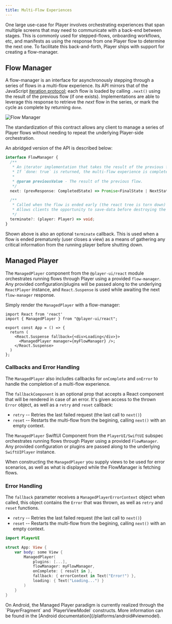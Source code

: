 ```yaml
---
title: Multi-Flow Experiences
---
```



One large use-case for Player involves orchestrating experiences that span multiple screens that may need to communicate with a back-end between stages. This is commonly used for stepped-flows, onboarding workflows, etc, and manifests as using the response from one Player flow to determine the next one. To facilitate this back-and-forth, Player ships with support for creating a flow-manager.

## Flow Manager

A flow-manager is an interface for asynchronously stepping through a series of flows in a multi-flow experience. Its API mirrors that of the JavaScript [iteration protocol](https://developer.mozilla.org/en-US/docs/Web/JavaScript/Reference/Iteration_protocols); each flow is loaded by calling `.next()` using the result of the previous flow (if one exists). Implementations are able to leverage this response to retrieve the _next_ flow in the series, or mark the cycle as complete by returning `done`.

<Image darkModeInvert src={flowManagerImage} alt="Flow Manager" />

The standardization of this contract allows any client to manage a series of Player flows without needing to repeat the underlying Player-side orchestration.

An abridged version of the API is described below:

```typescript
interface FlowManager {
  /**
   * An iterator implementation that takes the result of the previous flow and returns a new one or completion marker.
   * If `done: true` is returned, the multi-flow experience is completed.
   *
   * @param previousValue - The result of the previous flow.
   */
  next: (prevResponse: CompletedState) => Promise<FinalState | NextState<Flow>>;

  /**
   * Called when the flow is ended early (the react tree is torn down)
   * Allows clients the opportunity to save-data before destroying the tree
   */
  terminate?: (player: Player) => void;
}
```

Shown above is also an optional `terminate` callback. This is used when a flow is ended prematurely (user closes a view) as a means of gathering any critical information from the running player before shutting down.

## Managed Player

<PlatformTabs>
  <Fragment slot='react'>

The `ManagedPlayer` component from the `@player-ui/react` module orchestrates running flows through Player using a provided `flow-manager`. Any provided configuration/plugins will be passed along to the underlying `ReactPlayer` instance, and `React.Suspense` is used while awaiting the next `flow-manager` response.

Simply render the `ManagedPlayer` with a flow-manager:

```tsx
import React from 'react'
import { ManagedPlayer } from "@player-ui/react";

export const App = () => {
  return (
    <React.Suspense fallback={<div>Loading</div>}>
      <ManagedPlayer manager={myFlowManager} />;
    </React.Suspense>
  )
};
```

### Callbacks and Error Handling

The `ManagedPlayer` also includes callbacks for `onComplete` and `onError` to handle the completion of a multi-flow experience.

The `fallbackComponent` is an optional prop that accepts a React component that will be rendered in case of an error. It's given access to the thrown `Error` object, as well as a `retry` and `reset` callback:

- `retry` -- Retries the last failed request (the last call to `next()`)
- `reset` -- Restarts the multi-flow from the begining, calling `next()` with an empty context.

</Fragment>
  <Fragment slot='ios'>

The `ManagedPlayer` SwiftUI Component from the `PlayerUI/SwiftUI` subspec orchestrates running flows through Player using a provided `FlowManager`. Any provided configuration or plugins are passed along to the underlying `SwiftUIPlayer` instance.

When constructing the `ManagedPlayer` you supply views to be used for error scenarios, as well as what is displayed while the FlowManager is fetching flows.

### Error Handling

The `fallback` parameter receives a `ManagedPlayerErrorContext` object when called, this object contains the `Error` that was thrown, as well as `retry` and `reset` functions.

- `retry` -- Retries the last failed request (the last call to `next()`)
- `reset` -- Restarts the multi-flow from the begining, calling `next()` with an empty context.

```swift
import PlayerUI

struct App: View {
    var body: some View {
        ManagedPlayer(
            plugins: [...],
            flowManager: myFlowManager,
            onComplete: { result in },
            fallback: { errorContext in Text("Error!") },
            loading: { Text("Loading...") }
        )
    }
}
```

  </Fragment>
  <Fragment slot='android'>
On Android, the Managed Player paradigm is currently realized through the `PlayerFragment` and `PlayerViewModel` constructs. More information can be found in the [Android documentation](/platforms/android#viewmodel).
  </Fragment>
</PlatformTabs>
